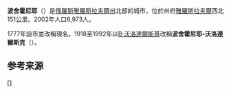 {{Infobox Russian inhabited locality
|coordinates={{coord|58|30|N|39|07|E|display=title}}
|area_km2=7.66
|area_km2_ref=<ref>{{cite web |url = https://yar.2rus.org/poshekhone/karta/ |title = Карта города Пошехонья |access-date = 2021-07-27 |archive-date = 2021-07-12 |archive-url = https://web.archive.org/web/20210712023527/https://yar.2rus.org/poshekhone/karta/ |dead-url = no }}</ref>
}}

'''波舍霍尼耶'''（{{lang-ru|Пошехо́нье}}）是[[俄羅斯|俄羅斯]][[雅羅斯拉夫爾州|雅羅斯拉夫爾州]]北部的城市，位於州府[[雅羅斯拉夫爾|雅羅斯拉夫爾]]西北151公里。2002年人口6,973人。

1777年設市並改稱現名。1918至1992年以[[В·沃洛達爾斯基|В·沃洛達爾斯基]]改稱'''波舍霍尼耶-沃洛達爾斯克'''（{{lang|ru|Пошехо́нье-Волода́рск}}）。

==参考来源==
{{reflist}}

{{雅羅斯拉夫爾州行政區劃}}
[[Category:雅羅斯拉夫爾州城市|П]]